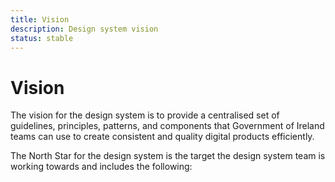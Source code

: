```yaml
---
title: Vision
description: Design system vision
status: stable
---
```


# Vision

The vision for the design system is to provide a centralised set of guidelines, principles, patterns, and components that Government of Ireland teams can use to create consistent and quality digital products efficiently.

The North Star for the design system is the target the design system team is working towards and includes the following:

<Vision />
